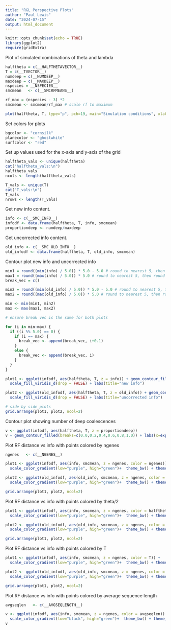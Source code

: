 ```yaml
---
title: "RGL Perspective Plots"
author: "Paul Lewis"
date: "2024-07-15"
output: html_document
---
```


```r
knitr::opts_chunk$set(echo = TRUE)
library(ggplot2)
require(gridExtra)
```

Plot of simulated combinations of theta and lambda

```r
halftheta = c(__HALFTHETAVECTOR__)
T = c(__TVECTOR__)
numdeep = c(__NUMDEEP__)
maxdeep = c(__MAXDEEP__)
nspecies = __NSPECIES__
smcmean   <- c(__SMCRFMEANS__)

rf_max = (nspecies - 3) *2
smcmean <- smcmean/rf_max # scale rf to maximum

plot(halftheta, T, type="p", pch=19, main="Simulation conditions", xlab="theta/2", ylab="T")
```
Set colors for plots

```r
bgcolor <- "cornsilk"
planecolor <- "ghostwhite"
surfcolor <- "red"
```

Set up values used for the x-axis and y-axis of the grid

```r
halftheta_vals <- unique(halftheta)
cat("halftheta_vals:\n")
halftheta_vals
ncols <- length(halftheta_vals)

T_vals <- unique(T)
cat("T_vals:\n")
T_vals
nrows <- length(T_vals)
```

Get new info content.

```r
info <- c(__SMC_INFO__)
infodf <- data.frame(halftheta, T, info, smcmean)
proportiondeep <- numdeep/maxdeep
```

Get uncorrected info content.

```r
old_info <- c(__SMC_OLD_INFO__)
old_infodf <- data.frame(halftheta, T, old_info, smcmean)
```

Contour plot new info and uncorrected info

```r
min1 = round((min(info) / 5.0)) * 5.0 - 5.0 # round to nearest 5, then round down
max1 = round((max(info) / 5.0)) * 5.0 # round to nearest 5, then round up
break_vec = c()

min2 = round((min(old_info) / 5.0)) * 5.0 - 5.0 # round to nearest 5, then round down
max2 = round((max(old_info) / 5.0)) * 5.0 # round to nearest 5, then round up

min <- min(min1, min2)
max <- max(max1, max2)

# ensure break vec is the same for both plots

for (i in min:max) {
  if ((i %% 5.0) == 0) {
    if (i == max) {
      break_vec <- append(break_vec, i+0.1)
    }
    else {
      break_vec <- append(break_vec, i)
    }
  }
}

plot1 <- ggplot(infodf, aes(halftheta, T, z = info)) + geom_contour_filled(breaks=c(break_vec)) + labs(x=expression(theta/2))+
  scale_fill_viridis_d(drop = FALSE) + labs(title="new info")

plot2 <- ggplot(old_infodf, aes(halftheta, T, z = old_info)) + geom_contour_filled(breaks=c(break_vec)) + labs(x=expression(theta/2)) +
  scale_fill_viridis_d(drop = FALSE) + labs(title="uncorrected info")

# side by side plots
grid.arrange(plot1, plot2, ncol=2)

```

Contour plot showing number of deep coalescences

```r
v <- ggplot(infodf, aes(halftheta, T, z = proportiondeep))
v + geom_contour_filled(breaks=c(0.0,0.2,0.4,0.6,0.8,1.0)) + labs(x=expression(theta/2))
```

Plot RF distance vs info with points colored by ngenes
```r
ngenes   <- c(__NGENES__)

plot1 <- ggplot(infodf, aes(info, smcmean, z = ngenes, color = ngenes)) +
  scale_color_gradient(low="purple", high="green")+  theme_bw() + theme_classic() + ylab("inaccuracy") + geom_point(size=5, alpha=0.3) + xlab("corrected info") + xlim(min-5, max)

plot2 <- ggplot(old_infodf, aes(old_info, smcmean, z = ngenes, color = ngenes)) +
  scale_color_gradient(low="purple", high="green")+  theme_bw() + theme_classic() + ylab("inaccuracy") + geom_point(size=5, alpha=0.3) + xlab("uncorrected info") + xlim(min-5, max)

grid.arrange(plot1, plot2, ncol=2)
```

Plot RF distance vs info with points colored by theta/2
```r
plot1 <- ggplot(infodf, aes(info, smcmean, z = ngenes, color = halftheta)) +
  scale_color_gradient(low="purple", high="green")+  theme_bw() + theme_classic() + ylab("inaccuracy") + geom_point(size=5, alpha=0.3) + xlab("corrected info") + xlim(min-5, max)

plot2 <- ggplot(old_infodf, aes(old_info, smcmean, z = ngenes, color = halftheta)) +
  scale_color_gradient(low="purple", high="green")+  theme_bw() + theme_classic() + ylab("inaccuracy") + geom_point(size=5, alpha=0.3) + xlab("uncorrected info") + xlim(min-5, max)

grid.arrange(plot1, plot2, ncol=2)
```

Plot RF distance vs info with points colored by T
```r
plot1 <- ggplot(infodf, aes(info, smcmean, z = ngenes, color = T)) +
  scale_color_gradient(low="purple", high="green")+  theme_bw() + theme_classic() + ylab("inaccuracy") + geom_point(size=5, alpha=0.3) + xlab("corrected info") + xlim(min-5, max)

plot2 <- ggplot(old_infodf, aes(old_info, smcmean, z = ngenes, color = T)) +
  scale_color_gradient(low="purple", high="green")+  theme_bw() + theme_classic() + ylab("inaccuracy") + geom_point(size=5, alpha=0.3) + xlab("uncorrected info") + xlim(min-5, max)

grid.arrange(plot1, plot2, ncol=2)
```

Plot RF distance vs info with points colored by average sequence length
```r
avgseqlen   <- c(__AVGSEQLENGTH__)

v <- ggplot(infodf, aes(info, smcmean, z = ngenes, color = avgseqlen)) +
  scale_color_gradient(low="black", high="green")+  theme_bw() + theme_classic() + ylab("inaccuracy") + geom_point(size=5, alpha=0.3)
v
```